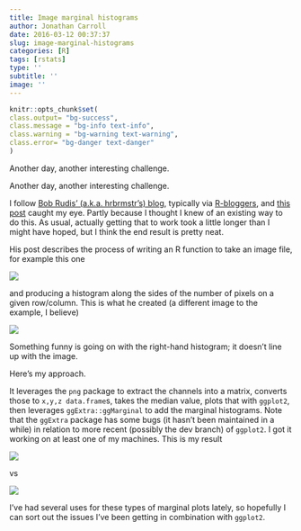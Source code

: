 ```yaml
---
title: Image marginal histograms
author: Jonathan Carroll
date: 2016-03-12 00:37:37
slug: image-marginal-histograms
categories: [R]
tags: [rstats]
type: ''
subtitle: ''
image: ''
---
```


```r
knitr::opts_chunk$set(
class.output= "bg-success",
class.message = "bg-info text-info",
class.warning = "bg-warning text-warning",
class.error= "bg-danger text-danger"
)
```

Another day, another interesting challenge. 

<!--more-->

Another day, another interesting challenge. 

I follow [Bob Rudis' (a.k.a. hrbrmstr's) blog](http://rud.is/b/), typically via [R-bloggers](http://www.r-bloggers.com/), and [this post](http://rud.is/b/2016/03/10/some-light-image-processing-creation-with-r/) caught my eye. Partly because I thought I knew of an existing way to do this. As usual, actually getting that to work took a little longer than I might have hoped, but I think the end result is pretty neat.

His post describes the process of writing an R function to take an image file, for example this one

![](http://jcarroll.com.au/wp-content/uploads/2016/03/file10a566a2b4dc3.png)

and producing a histogram along the sides of the number of pixels on a given row/column. This is what he created (a different image to the example, I believe)

![](http://i2.wp.com/rud.is/b/wp-content/uploads/2016/03/Rplot1.png?resize=940%2C512)

Something funny is going on with the right-hand histogram; it doesn't line up with the image.

Here's my approach. 

<script src="https://gist.github.com/JonoCarroll/7960dff5bf42e47423db.js"></script>

It leverages the `png` package to extract the channels into a matrix, converts those to `x,y,z data.frame`s, takes the median value, plots that with `ggplot2`, then leverages `ggExtra::ggMarginal` to add the marginal histograms. Note that the `ggExtra` package has some bugs (it hasn't been maintained in a while) in relation to more recent (possibly the dev branch) of `ggplot2`. I got it working on at least one of my machines. This is my result

![](http://jcarroll.com.au/wp-content/uploads/2016/03/file10a566a2b4dc3.png) 

vs 

![](http://jcarroll.com.au/wp-content/uploads/2016/03/marginal.png)

I've had several uses for these types of marginal plots lately, so hopefully I can sort out the issues I've been getting in combination with `ggplot2`.
